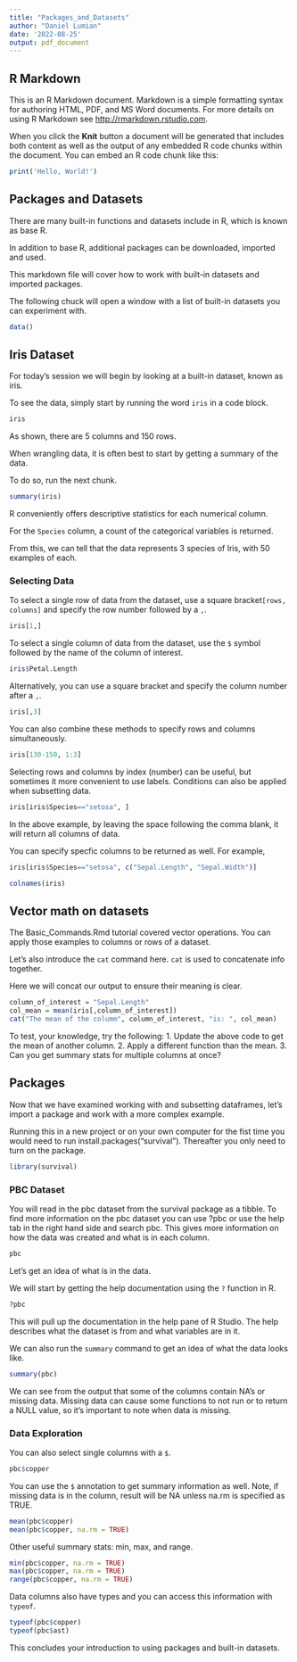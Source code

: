 ```yaml
---
title: "Packages_and_Datasets"
author: "Daniel Lumian"
date: '2022-08-25'
output: pdf_document
---
```


## R Markdown

This is an R Markdown document. Markdown is a simple formatting syntax for authoring HTML, PDF, and MS Word documents. For more details on using R Markdown see <http://rmarkdown.rstudio.com>.

When you click the **Knit** button a document will be generated that includes both content as well as the output of any embedded R code chunks within the document. You can embed an R code chunk like this:

```r
print('Hello, World!')
```

## Packages and Datasets
There are many built-in functions and datasets include in R, which is known as base R.

In addition to base R, additional packages can be downloaded, imported and used.

This markdown file will cover how to work with built-in datasets and imported packages.

The following chuck will open a window with a list of built-in datasets you can experiment with.

```r
data()
```

## Iris Dataset

For today's session we will begin by looking at a built-in dataset, known as iris.

To see the data, simply start by running the word `iris` in a code block.

```r
iris
```
As shown, there are 5 columns and 150 rows.

When wrangling data, it is often best to start by getting a summary of the data.

To do so, run the next chunk.

```r
summary(iris)
```
R conveniently offers descriptive statistics for each numerical column.

For the `Species` column, a count of the categorical variables is returned.

From this, we can tell that the data represents 3 species of Iris, with 50 examples of each.

### Selecting Data

To select a single row of data from the dataset, use a square bracket`[rows, columns]` and specify 
the row number followed by a `,`.
```r
iris[1,]
```

To select a single column of data from the dataset, use the `$` symbol followed by
the name of the column of interest.
```r
iris$Petal.Length
```

Alternatively, you can use a square bracket and specify the column number after a `,`.
```r
iris[,3]
```

You can also combine these methods to specify rows and columns simultaneously. 
```r
iris[130-150, 1:3]
```

Selecting rows and columns by index (number) can be useful, but sometimes it more
convenient to use labels. Conditions can also be applied when subsetting data.
```r
iris[iris$Species=="setosa", ]
```

In the above example, by leaving the space following the comma blank, it will
return all columns of data. 

You can specify specfic columns to be returned as well. For example,
```r
iris[iris$Species=="setosa", c("Sepal.Length", "Sepal.Width")]
```

```r
colnames(iris)
```

## Vector math on datasets
The Basic_Commands.Rmd tutorial covered vector operations. You can apply those
examples to columns or rows of a dataset.

Let's also introduce the `cat` command here. `cat` is used to concatenate info together.

Here we will concat our output to ensure their meaning is clear.

```r
column_of_interest = "Sepal.Length"
col_mean = mean(iris[,column_of_interest])
cat("The mean of the columm", column_of_interest, "is: ", col_mean)
```
To test, your knowledge, try the following:
  1. Update the above code to get the mean of another column.
  2. Apply a different function than the mean.
  3. Can you get summary stats for multiple columns at once?

## Packages

Now that we have examined working with and subsetting dataframes, let's import a 
package and work with a more complex example. 

Running this in a new project or on your own computer for the fist time you would need to run install.packages("survival").  Thereafter you only need to turn on the package.  
```r
library(survival)
```

### PBC Dataset

You will read in the pbc dataset from the survival package as a tibble. To find more information on the pbc dataset you can use ?pbc or use the help tab in the right hand side and search pbc.  This gives more information on how the data was created and what is in each column.
```r
pbc
```
Let's get an idea of what is in the data.

We will start by getting the help documentation using the `?` function in R.
```r
?pbc
```
This will pull up the documentation in the help pane of R Studio.
The help describes what the dataset is from and what variables are in it.

We can also run the `summary` command to get an idea of what the data looks like.
```r
summary(pbc)
```
We can see from the output that some of the columns contain NA's or missing data.
Missing data can cause some functions to not run or to return a NULL value, so
it's important to note when data is missing.

### Data Exploration
You can also select single columns with a `$`.
```r
pbc$copper
```
You can use the `$` annotation to get summary information as well. 
Note, if missing data is in the column, result will be NA unless na.rm is specified as TRUE. 
```r
mean(pbc$copper)
mean(pbc$copper, na.rm = TRUE)
```
Other useful summary stats: min, max, and range.
```r
min(pbc$copper, na.rm = TRUE)
max(pbc$copper, na.rm = TRUE)
range(pbc$copper, na.rm = TRUE)
```
Data columns also have types and you can access this information with `typeof`.
```r
typeof(pbc$copper)
typeof(pbc$ast)
```

This concludes your introduction to using packages and built-in datasets.